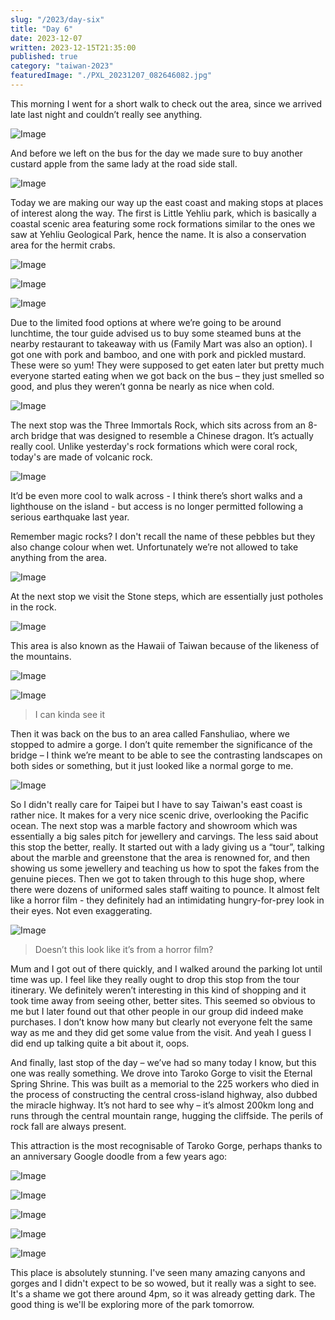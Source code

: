 ```yaml
---
slug: "/2023/day-six"
title: "Day 6"
date: 2023-12-07
written: 2023-12-15T21:35:00
published: true
category: "taiwan-2023"
featuredImage: "./PXL_20231207_082646082.jpg"
---
```


This morning I went for a short walk to check out the area, since we arrived late last night and couldn’t really see anything.

![Image](PXL_20231206_231702232.jpg)

And before we left on the bus for the day we made sure to buy another custard apple from the same lady at the road side stall.

![Image](PXL_20231207_002039835.jpg)

Today we are making our way up the east coast and making stops at places of interest along the way. The first is Little Yehliu park, which is basically a coastal scenic area featuring some rock formations similar to the ones we saw at Yehliu Geological Park, hence the name. It is also a conservation area for the hermit crabs.

![Image](PXL_20231207_011008093.jpg)

![Image](PXL_20231207_012805117.jpg)

![Image](PXL_20231207_011648136.jpg)

Due to the limited food options at where we’re going to be around lunchtime, the tour guide advised us to buy some steamed buns at the nearby restaurant to takeaway with us (Family Mart was also an option). I got one with pork and bamboo, and one with pork and pickled mustard. These were so yum! They were supposed to get eaten later but pretty much everyone started eating when we got back on the bus – they just smelled so good, and plus they weren’t gonna be nearly as nice when cold.

![Image](Screenshot_20231215-101902.jpg)

The next stop was the Three Immortals Rock, which sits across from an 8-arch bridge that was designed to resemble a Chinese dragon. It’s actually really cool. Unlike yesterday's rock formations which were coral rock, today's are made of volcanic rock.

![Image](PXL_20231207_031908124.jpg)

It’d be even more cool to walk across - I think there’s short walks and a lighthouse on the island - but access is no longer permitted following a serious earthquake last year.

Remember magic rocks? I don't recall the name of these pebbles but they also change colour when wet. Unfortunately we’re not allowed to take anything from the area.

![Image](PXL_20231207_032110464.jpg)

At the next stop we visit the Stone steps, which are essentially just potholes in the rock.

![Image](PXL_20231207_045549130.jpg)

This area is also known as the Hawaii of Taiwan because of the likeness of the mountains.

![Image](PXL_20231207_045129471.jpg)

![Image](PXL_20231207_050317308.jpg)

> I can kinda see it

Then it was back on the bus to an area called Fanshuliao, where we stopped to admire a gorge. I don’t quite remember the significance of the bridge – I think we’re meant to be able to see the contrasting landscapes on both sides or something, but it just looked like a normal gorge to me.

![Image](PXL_20231207_060509556.jpg)

So I didn't really care for Taipei but I have to say Taiwan's east coast is rather nice. It makes for a very nice scenic drive, overlooking the Pacific ocean.
The next stop was a marble factory and showroom which was essentially a big sales pitch for jewellery and carvings. The less said about this stop the better, really. It started out with a lady giving us a “tour”, talking about the marble and greenstone that the area is renowned for, and then showing us some jewellery and teaching us how to spot the fakes from the genuine pieces. Then we got to taken through to this huge shop, where there were dozens of uniformed sales staff waiting to pounce. It almost felt like a horror film - they definitely had an intimidating hungry-for-prey look in their eyes. Not even exaggerating.

![Image](PXL_20231207_074544076.jpg)

> Doesn’t this look like it’s from a horror film?

Mum and I got out of there quickly, and I walked around the parking lot until time was up. I feel like they really ought to drop this stop from the tour itinerary. We definitely weren’t interesting in this kind of shopping and it took time away from seeing other, better sites. This seemed so obvious to me but I later found out that other people in our group did indeed make purchases. I don’t know how many but clearly not everyone felt the same way as me and they did get some value from the visit. And yeah I guess I did end up talking quite a bit about it, oops.

And finally, last stop of the day – we’ve had so many today I know, but this one was really something. We drove into Taroko Gorge to visit the Eternal Spring Shrine. This was built as a memorial to the 225 workers who died in the process of constructing the central cross-island highway, also dubbed the miracle highway. It’s not hard to see why – it’s almost 200km long and runs through the central mountain range, hugging the cliffside. The perils of rock fall are always present.

This attraction is the most recognisable of Taroko Gorge, perhaps thanks to an anniversary Google doodle from a few years ago:

![Image](35th-anniversary-of-taroko-national-park.png)

![Image](PXL_20231207_082646082.jpg)

![Image](PXL_20231207_082609288.jpg)

![Image](PXL_20231207_084751728.jpg)

![Image](PXL_20231207_085114285.jpg)

This place is absolutely stunning. I've seen many amazing canyons and gorges and I didn't expect to be so wowed, but it really was a sight to see. It's a shame we got there around 4pm, so it was already getting dark. The good thing is we'll be exploring more of the park tomorrow.
